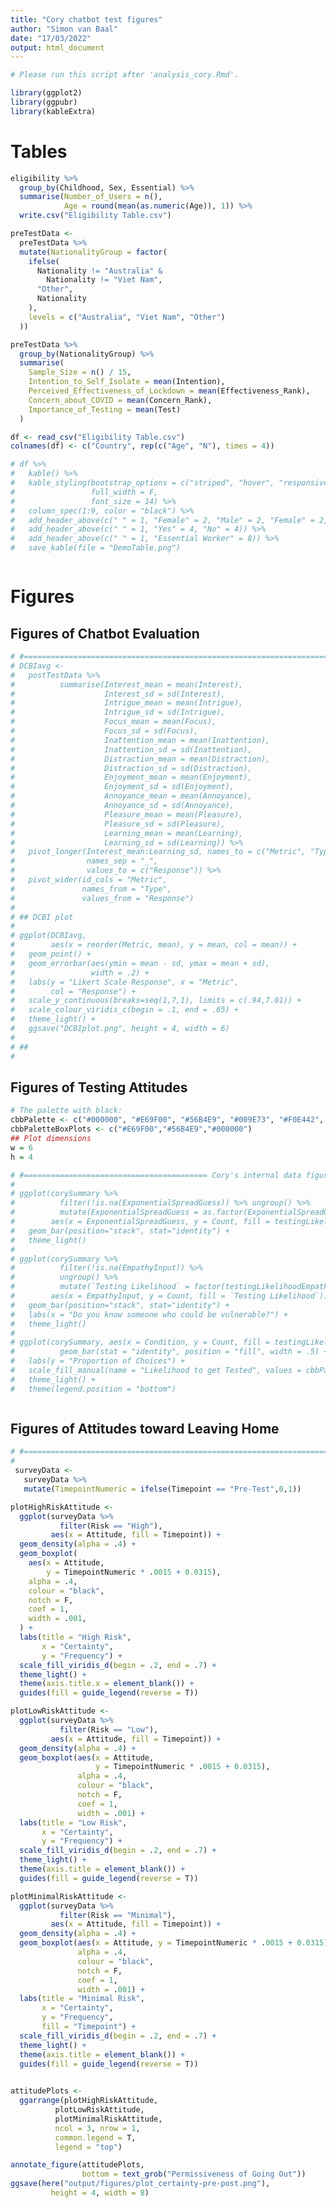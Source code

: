 ```yaml
---
title: "Cory chatbot test figures"
author: "Simon van Baal"
date: "17/03/2022"
output: html_document
---
```


```r

# Please run this script after 'analysis_cory.Rmd'.

library(ggplot2)
library(ggpubr)
library(kableExtra)

```

# Tables
```r

eligibility %>%
  group_by(Childhood, Sex, Essential) %>%
  summarise(Number_of_Users = n(),
            Age = round(mean(as.numeric(Age)), 1)) %>%
  write.csv("Eligibility Table.csv")

preTestData <-
  preTestData %>%
  mutate(NationalityGroup = factor(
    ifelse(
      Nationality != "Australia" &
        Nationality != "Viet Nam",
      "Other",
      Nationality
    ),
    levels = c("Australia", "Viet Nam", "Other")
  ))

preTestData %>%
  group_by(NationalityGroup) %>%
  summarise(
    Sample_Size = n() / 15,
    Intention_to_Self_Isolate = mean(Intention),
    Perceived_Effectiveness_of_Lockdown = mean(Effectiveness_Rank),
    Concern_about_COVID = mean(Concern_Rank),
    Importance_of_Testing = mean(Test)
  )

df <- read_csv("Eligibility Table.csv")
colnames(df) <- c("Country", rep(c("Age", "N"), times = 4))

# df %>%
#   kable() %>%
#   kable_styling(bootstrap_options = c("striped", "hover", "responsive", "bordered"), 
#                 full_width = F, 
#                 font_size = 14) %>%
#   column_spec(1:9, color = "black") %>%
#   add_header_above(c(" " = 1, "Female" = 2, "Male" = 2, "Female" = 2, "Male" = 2)) %>%
#   add_header_above(c(" " = 1, "Yes" = 4, "No" = 4)) %>%
#   add_header_above(c(" " = 1, "Essential Worker" = 8)) %>%
#   save_kable(file = "DemoTable.png")



```

# Figures

## Figures of Chatbot Evaluation

```r

# #================================================================================== Assessment of metrics
# DCBIavg <- 
#   postTestData %>% 
#          summarise(Interest_mean = mean(Interest),
#                    Interest_sd = sd(Interest),
#                    Intrigue_mean = mean(Intrigue),
#                    Intrigue_sd = sd(Intrigue),
#                    Focus_mean = mean(Focus),
#                    Focus_sd = sd(Focus),
#                    Inattention_mean = mean(Inattention),
#                    Inattention_sd = sd(Inattention),
#                    Distraction_mean = mean(Distraction),
#                    Distraction_sd = sd(Distraction),
#                    Enjoyment_mean = mean(Enjoyment),
#                    Enjoyment_sd = sd(Enjoyment),
#                    Annoyance_mean = mean(Annoyance),
#                    Annoyance_sd = sd(Annoyance),
#                    Pleasure_mean = mean(Pleasure),
#                    Pleasure_sd = sd(Pleasure),
#                    Learning_mean = mean(Learning),
#                    Learning_sd = sd(Learning)) %>%
#   pivot_longer(Interest_mean:Learning_sd, names_to = c("Metric", "Type"),
#                names_sep = "_",
#                values_to = c("Response")) %>%
#   pivot_wider(id_cols = "Metric", 
#               names_from = "Type", 
#               values_from = "Response")
# 
# ## DCBI plot
# 
# ggplot(DCBIavg,
#        aes(x = reorder(Metric, mean), y = mean, col = mean)) +
#   geom_point() +
#   geom_errorbar(aes(ymin = mean - sd, ymax = mean + sd),
#                 width = .2) +
#   labs(y = "Likert Scale Response", x = "Metric",
#        col = "Response") +
#   scale_y_continuous(breaks=seq(1,7,1), limits = c(.94,7.01)) +
#   scale_colour_viridis_c(begin = .1, end = .65) +
#   theme_light() +
#   ggsave("DCBIplot.png", height = 4, width = 6)
# 
# ##
# 


```

## Figures of Testing Attitudes

```r

# The palette with black:
cbbPalette <- c("#000000", "#E69F00", "#56B4E9", "#009E73", "#F0E442", "#0072B2", "#D55E00", "#CC79A7")
cbbPaletteBoxPlots <- c("#E69F00","#56B4E9","#000000")
## Plot dimensions
w = 6
h = 4

```

```r

# #========================================= Cory's internal data figures
# 
# ggplot(corySummary %>% 
#          filter(!is.na(ExponentialSpreadGuess)) %>% ungroup() %>%
#          mutate(ExponentialSpreadGuess = as.factor(ExponentialSpreadGuess)), 
#        aes(x = ExponentialSpreadGuess, y = Count, fill = testingLikelihoodSpread)) +
#   geom_bar(position="stack", stat="identity") +
#   theme_light()
# 
# ggplot(corySummary %>%
#          filter(!is.na(EmpathyInput)) %>% 
#          ungroup() %>%
#          mutate(`Testing Likelihood` = factor(testingLikelihoodEmpathy, levels = c("Very Likely", "I don't know", "Very Unlikely"))),
#        aes(x = EmpathyInput, y = Count, fill = `Testing Likelihood`)) +
#   geom_bar(position="stack", stat="identity") +
#   labs(x = "Do you know someone who could be vulnerable?") +
#   theme_light()
# 
# ggplot(corySummary, aes(x = Condition, y = Count, fill = testingLikelihood)) +
#          geom_bar(stat = "identity", position = "fill", width = .5) +
#   labs(y = "Proportion of Choices") +
#   scale_fill_manual(name = "Likelihood to get Tested", values = cbbPaletteBoxPlots) +
#   theme_light() +
#   theme(legend.position = "bottom")

```


```r



```


## Figures of Attitudes toward Leaving Home

```r


# #================================================================================= Density plots for attitudes
# 
 surveyData <- 
   surveyData %>%
   mutate(TimepointNumeric = ifelse(Timepoint == "Pre-Test",0,1))

plotHighRiskAttitude <-
  ggplot(surveyData %>%
           filter(Risk == "High"),
         aes(x = Attitude, fill = Timepoint)) +
  geom_density(alpha = .4) +
  geom_boxplot(
    aes(x = Attitude, 
        y = TimepointNumeric * .0015 + 0.0315),
    alpha = .4,
    colour = "black",
    notch = F,
    coef = 1,
    width = .001,
  ) +
  labs(title = "High Risk", 
       x = "Certainty", 
       y = "Frequency") +
  scale_fill_viridis_d(begin = .2, end = .7) +
  theme_light() +
  theme(axis.title.x = element_blank()) +
  guides(fill = guide_legend(reverse = T))

plotLowRiskAttitude <-
  ggplot(surveyData %>%
           filter(Risk == "Low"),
         aes(x = Attitude, fill = Timepoint)) +
  geom_density(alpha = .4) +
  geom_boxplot(aes(x = Attitude, 
                   y = TimepointNumeric * .0015 + 0.0315),
               alpha = .4, 
               colour = "black", 
               notch = F, 
               coef = 1,
               width = .001) +
  labs(title = "Low Risk", 
       x = "Certainty", 
       y = "Frequency") +
  scale_fill_viridis_d(begin = .2, end = .7) +
  theme_light() +
  theme(axis.title = element_blank()) +
  guides(fill = guide_legend(reverse = T)) 

plotMinimalRiskAttitude <-
  ggplot(surveyData %>%
           filter(Risk == "Minimal"),
         aes(x = Attitude, fill = Timepoint)) +
  geom_density(alpha = .4) +
  geom_boxplot(aes(x = Attitude, y = TimepointNumeric * .0015 + 0.0315),
               alpha = .4, 
               colour = "black", 
               notch = F, 
               coef = 1,
               width = .001) +
  labs(title = "Minimal Risk",
       x = "Certainty", 
       y = "Frequency",
       fill = "Timepoint") +
  scale_fill_viridis_d(begin = .2, end = .7) +
  theme_light() +
  theme(axis.title = element_blank()) +
  guides(fill = guide_legend(reverse = T))
 

attitudePlots <- 
  ggarrange(plotHighRiskAttitude,
          plotLowRiskAttitude,
          plotMinimalRiskAttitude,
          ncol = 3, nrow = 1,
          common.legend = T,
          legend = "top")

annotate_figure(attitudePlots, 
                bottom = text_grob("Permissiveness of Going Out"))
ggsave(here("output/figures/plot_certainty-pre-post.png"),
         height = 4, width = 8)

```

